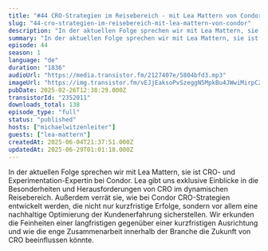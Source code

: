 ```yaml
---
title: "#44 CRO-Strategien im Reisebereich - mit Lea Mattern von Condor"
slug: "44-cro-strategien-im-reisebereich-mit-lea-mattern-von-condor"
description: "In der aktuellen Folge sprechen wir mit Lea Mattern, sie ist CRO- und Experimentation-Expertin bei Condor. Lea gibt uns exklusive Einblicke in die Besonderheiten und Herausforderungen von CRO im dynamischen Reisebereich. Außerdem verrät sie, wie bei Condor CRO-Strategien entwickelt werden, die nicht nur kurzfristige Erfolge, sondern vor allem eine nachhaltige Optimierung der Kundenerfahrung sicherstellen. Wir erkunden die Feinheiten einer langfristigen gegenüber einer kurzfristigen Ausrichtung und wie die enge Zusammenarbeit innerhalb der Branche die Zukunft von CRO beeinflussen könnte."
summary: "In der aktuellen Folge sprechen wir mit Lea Mattern, sie ist CRO- und Experimentation-Expertin bei Condor. Lea gibt uns exklusive Einblicke in die Besonderheiten und Herausforderungen von CRO im dynamischen Reisebereich. Außerdem verrät sie, wie bei Condor CRO-Strategien entwickelt werden, die nicht nur kurzfristige Erfolge, sondern vor allem eine nachhaltige Optimierung der Kundenerfahrung sicherstellen. Wir erkunden die Feinheiten einer langfristigen gegenüber einer kurzfristigen Ausrichtung und wie die enge Zusammenarbeit innerhalb der Branche die Zukunft von CRO beeinflussen könnte."
episode: 44
season: 1
language: "de"
duration: "1836"
audioUrl: "https://media.transistor.fm/2127407e/5804bfd3.mp3"
imageUrl: "https://img.transistor.fm/vEJjEaksoPvSzeggN5MpkBu4JWwiMirpC27Szjl6AC4/rs:fill:3000:3000:1/q:60/aHR0cHM6Ly9pbWct/dXBsb2FkLXByb2R1/Y3Rpb24udHJhbnNp/c3Rvci5mbS81ZDQw/ZTIwMDMyNmNjMjM2/ZGQ4ZDQ4ZDNmOGQ4/ZWQ1MC5qcGc.webp"
pubDate: 2025-02-26T12:38:29.000Z
transistorId: "2352011"
downloads_total: 138
episode_type: "full"
status: "published"
hosts: ["michaelwitzenleiter"]
guests: ["lea-mattern"]
createdAt: 2025-06-04T21:37:51.000Z
updatedAt: 2025-06-29T01:01:18.000Z
---
```


In der aktuellen Folge sprechen wir mit Lea Mattern, sie ist CRO- und Experimentation-Expertin bei Condor. Lea gibt uns exklusive Einblicke in die Besonderheiten und Herausforderungen von CRO im dynamischen Reisebereich. Außerdem verrät sie, wie bei Condor CRO-Strategien entwickelt werden, die nicht nur kurzfristige Erfolge, sondern vor allem eine nachhaltige Optimierung der Kundenerfahrung sicherstellen. Wir erkunden die Feinheiten einer langfristigen gegenüber einer kurzfristigen Ausrichtung und wie die enge Zusammenarbeit innerhalb der Branche die Zukunft von CRO beeinflussen könnte.
